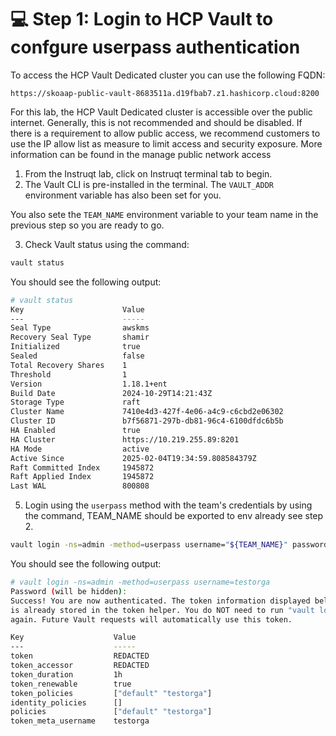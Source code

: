 # 💻 Step 1: Login to HCP Vault to confgure userpass authentication

To access the HCP Vault Dedicated cluster you can use the following FQDN:
```
https://skoaap-public-vault-8683511a.d19fbab7.z1.hashicorp.cloud:8200
```

For this lab, the HCP Vault Dedicated cluster is accessible over the public internet. Generally, this is not recommended and should be disabled. 
If there is a requirement to allow public access, we recommend customers to use the IP allow list as measure to limit access and security exposure. 
More information can be found in the <Link href="https://developer.hashicorp.com/hcp/docs/vault/get-started/manage-public-access" target="_blank" rel="noopener noreferrer">manage public network access</Link>


1. From the Instruqt lab, click on Instruqt terminal tab to begin.
2. The <Link href="https://developer.hashicorp.com/vault/docs/commands" target="_blank" rel="noopener noreferrer">Vault CLI</Link> is pre-installed in the terminal. The `VAULT_ADDR` environment variable has also been set for you.

You also sete the `TEAM_NAME` environment variable to your team name in the previous step so you are ready
to go.

3. Check Vault status using the command:

```bash
vault status
```

You should see the following output:

```bash
# vault status
Key                      Value
---                      -----
Seal Type                awskms
Recovery Seal Type       shamir
Initialized              true
Sealed                   false
Total Recovery Shares    1
Threshold                1
Version                  1.18.1+ent
Build Date               2024-10-29T14:21:43Z
Storage Type             raft
Cluster Name             7410e4d3-427f-4e06-a4c9-c6cbd2e06302
Cluster ID               b7f56871-297b-db81-96c4-6100dfdc6b5b
HA Enabled               true
HA Cluster               https://10.219.255.89:8201
HA Mode                  active
Active Since             2025-02-04T19:34:59.808584379Z
Raft Committed Index     1945872
Raft Applied Index       1945872
Last WAL                 800808
```

5. Login using the `userpass` method with the team's credentials by using the command,
TEAM_NAME should be exported to env already see step 2.

```bash
vault login -ns=admin -method=userpass username="${TEAM_NAME}" password='{{ ansible_pass }}'
```

You should see the following output:

```bash
# vault login -ns=admin -method=userpass username=testorga
Password (will be hidden): 
Success! You are now authenticated. The token information displayed below
is already stored in the token helper. You do NOT need to run "vault login"
again. Future Vault requests will automatically use this token.

Key                    Value
---                    -----
token                  REDACTED
token_accessor         REDACTED
token_duration         1h
token_renewable        true
token_policies         ["default" "testorga"]
identity_policies      []
policies               ["default" "testorga"]
token_meta_username    testorga
```